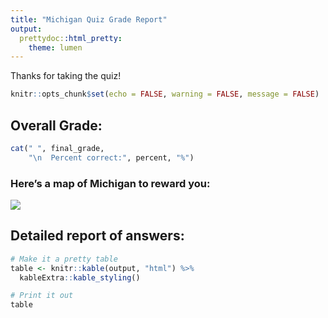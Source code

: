 ```yaml
---
title: "Michigan Quiz Grade Report"
output:   
  prettydoc::html_pretty:
    theme: lumen
---
```


Thanks for taking the quiz!

```r
knitr::opts_chunk$set(echo = FALSE, warning = FALSE, message = FALSE)
```

## Overall Grade: 

```r
cat(" ", final_grade, 
    "\n  Percent correct:", percent, "%")
```

### Here's a map of Michigan to reward you:
![](../images/michigan_map.jpg)

## Detailed report of answers:

```r
# Make it a pretty table
table <- knitr::kable(output, "html") %>% 
  kableExtra::kable_styling() 

# Print it out
table
```
